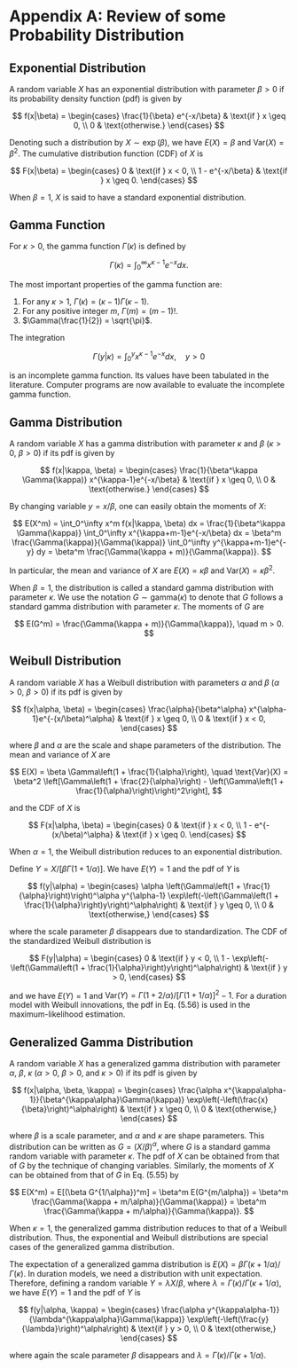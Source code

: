 # Appendix A: Review of some Probability Distribution

## Exponential Distribution

A random variable $X$ has an exponential distribution with parameter $\beta > 0$ if its probability density function (pdf) is given by

$$
f(x|\beta) =
\begin{cases}
\frac{1}{\beta} e^{-x/\beta} & \text{if } x \geq 0, \\
0 & \text{otherwise.}
\end{cases}
$$

Denoting such a distribution by $X \sim \exp(\beta)$, we have $E(X) = \beta$ and $\text{Var}(X) = \beta^2$. The cumulative distribution function (CDF) of $X$ is

$$
F(x|\beta) =
\begin{cases}
0 & \text{if } x < 0, \\
1 - e^{-x/\beta} & \text{if } x \geq 0.
\end{cases}
$$

When $\beta = 1$, $X$ is said to have a standard exponential distribution.

## Gamma Function

For $\kappa > 0$, the gamma function $\Gamma(\kappa)$ is defined by

$$
\Gamma(\kappa) = \int_0^\infty x^{\kappa-1}e^{-x} dx.
$$

The most important properties of the gamma function are:

1. For any $\kappa > 1$, $\Gamma(\kappa) = (\kappa - 1)\Gamma(\kappa - 1)$.
2. For any positive integer $m$, $\Gamma(m) = (m-1)!$.
3. $\Gamma(\frac{1}{2}) = \sqrt{\pi}$.

The integration

$$
\Gamma(y|\kappa) = \int_0^y x^{\kappa-1}e^{-x} dx, \quad y > 0
$$

is an incomplete gamma function. Its values have been tabulated in the literature. Computer programs are now available to evaluate the incomplete gamma function.

## Gamma Distribution

A random variable $X$ has a gamma distribution with parameter $\kappa$ and $\beta$ ($\kappa > 0$, $\beta > 0$) if its pdf is given by

$$
f(x|\kappa, \beta) =
\begin{cases}
\frac{1}{\beta^\kappa \Gamma(\kappa)} x^{\kappa-1}e^{-x/\beta} & \text{if } x \geq 0, \\
0 & \text{otherwise.}
\end{cases}
$$

By changing variable $y = x/\beta$, one can easily obtain the moments of $X$:

$$
E(X^m) = \int_0^\infty x^m f(x|\kappa, \beta) dx = \frac{1}{\beta^\kappa \Gamma(\kappa)} \int_0^\infty x^{\kappa+m-1}e^{-x/\beta} dx = \beta^m \frac{\Gamma(\kappa)}{\Gamma(\kappa)} \int_0^\infty y^{\kappa+m-1}e^{-y} dy = \beta^m \frac{\Gamma(\kappa + m)}{\Gamma(\kappa)}.
$$

In particular, the mean and variance of $X$ are $E(X) = \kappa\beta$ and $\text{Var}(X) = \kappa\beta^2$.

When $\beta = 1$, the distribution is called a standard gamma distribution with parameter $\kappa$. We use the notation $G \sim \text{gamma}(\kappa)$ to denote that $G$ follows a standard gamma distribution with parameter $\kappa$. The moments of $G$ are

$$
E(G^m) = \frac{\Gamma(\kappa + m)}{\Gamma(\kappa)}, \quad m > 0.
$$

## Weibull Distribution

A random variable $X$ has a Weibull distribution with parameters $\alpha$ and $\beta$ ($\alpha > 0$, $\beta > 0$) if its pdf is given by

$$
f(x|\alpha, \beta) =
\begin{cases}
\frac{\alpha}{\beta^\alpha} x^{\alpha-1}e^{-(x/\beta)^\alpha} & \text{if } x \geq 0, \\
0 & \text{if } x < 0,
\end{cases}
$$

where $\beta$ and $\alpha$ are the scale and shape parameters of the distribution. The mean and variance of $X$ are

$$
E(X) = \beta \Gamma\left(1 + \frac{1}{\alpha}\right), \quad \text{Var}(X) = \beta^2 \left[\Gamma\left(1 + \frac{2}{\alpha}\right) - \left(\Gamma\left(1 + \frac{1}{\alpha}\right)\right)^2\right],
$$

and the CDF of $X$ is

$$
F(x|\alpha, \beta) =
\begin{cases}
0 & \text{if } x < 0, \\
1 - e^{-(x/\beta)^\alpha} & \text{if } x \geq 0.
\end{cases}
$$

When $\alpha = 1$, the Weibull distribution reduces to an exponential distribution.

Define $Y = X/[\beta\Gamma(1 + 1/\alpha)]$. We have $E(Y) = 1$ and the pdf of $Y$ is

$$
f(y|\alpha) =
\begin{cases}
\alpha \left(\Gamma\left(1 + \frac{1}{\alpha}\right)\right)^\alpha y^{\alpha-1} \exp\left(-\left(\Gamma\left(1 + \frac{1}{\alpha}\right)y\right)^\alpha\right) & \text{if } y \geq 0, \\
0 & \text{otherwise,}
\end{cases}
$$

where the scale parameter $\beta$ disappears due to standardization. The CDF of the standardized Weibull distribution is

$$
F(y|\alpha) =
\begin{cases}
0 & \text{if } y < 0, \\
1 - \exp\left(-\left(\Gamma\left(1 + \frac{1}{\alpha}\right)y\right)^\alpha\right) & \text{if } y > 0,
\end{cases}
$$

and we have $E(Y) = 1$ and $\text{Var}(Y) = \Gamma(1 + 2/\alpha)/[\Gamma(1 + 1/\alpha)]^2 - 1$. For a duration model with Weibull innovations, the pdf in Eq. (5.56) is used in the maximum-likelihood estimation.

## Generalized Gamma Distribution

A random variable $X$ has a generalized gamma distribution with parameter $\alpha$, $\beta$, $\kappa$ ($\alpha > 0$, $\beta > 0$, and $\kappa > 0$) if its pdf is given by

$$
f(x|\alpha, \beta, \kappa) =
\begin{cases}
\frac{\alpha x^{\kappa\alpha-1}}{\beta^{\kappa\alpha}\Gamma(\kappa)} \exp\left(-\left(\frac{x}{\beta}\right)^\alpha\right) & \text{if } x \geq 0, \\
0 & \text{otherwise,}
\end{cases}
$$

where $\beta$ is a scale parameter, and $\alpha$ and $\kappa$ are shape parameters. This distribution can be written as $G = (X/\beta)^\alpha$, where $G$ is a standard gamma random variable with parameter $\kappa$. The pdf of $X$ can be obtained from that of $G$ by the technique of changing variables. Similarly, the moments of $X$ can be obtained from that of $G$ in Eq. (5.55) by

$$
E(X^m) = E[(\beta G^{1/\alpha})^m] = \beta^m E(G^{m/\alpha}) = \beta^m \frac{\Gamma(\kappa + m/\alpha)}{\Gamma(\kappa)} = \beta^m \frac{\Gamma(\kappa + m/\alpha)}{\Gamma(\kappa)}.
$$

When $\kappa = 1$, the generalized gamma distribution reduces to that of a Weibull distribution. Thus, the exponential and Weibull distributions are special cases of the generalized gamma distribution.

The expectation of a generalized gamma distribution is $E(X) = \beta\Gamma(\kappa + 1/\alpha) / \Gamma(\kappa)$. In duration models, we need a distribution with unit expectation. Therefore, defining a random variable $Y = \lambda X/\beta$, where $\lambda = \Gamma(\kappa) / \Gamma(\kappa + 1/\alpha)$, we have $E(Y) = 1$ and the pdf of $Y$ is

$$
f(y|\alpha, \kappa) =
\begin{cases}
\frac{\alpha y^{\kappa\alpha-1}}{\lambda^{\kappa\alpha}\Gamma(\kappa)} \exp\left(-\left(\frac{y}{\lambda}\right)^\alpha\right) & \text{if } y > 0, \\
0 & \text{otherwise,}
\end{cases}
$$

where again the scale parameter $\beta$ disappears and $\lambda = \Gamma(\kappa) / \Gamma(\kappa + 1/\alpha)$.
